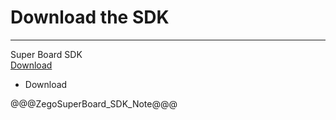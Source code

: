 # Download the SDK 

- - -


<div class="download-area">
    <div class="sdk-download-item-wrapper">
      <div class="download-title">Super Board SDK</div>
      <div class="download-selector">
        <a class="download-select-icon" href="javascript:void(0)"></a>
        <div class="download-select-wrapper">
          <a class="download-target-btn" href="javascript:void(0);">Download</a>
          <ul class="download-dropdown-list">
            <li data-href="https://storage.zego.im/SuperBoardSDK/iOS/SDK/superboard-express-ios.zip"
              class="dropdown-option">
              Download
            </li>
          </ul>
        </div>
      </div>
    </div>
  </div>


@@@ZegoSuperBoard_SDK_Note@@@

